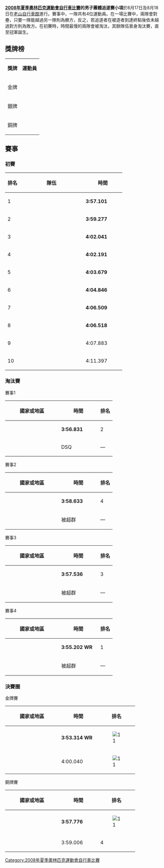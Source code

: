 {{2008年夏季奧林匹克運動會自行車比賽}}
'''[[2008年夏季奧林匹克運動會自行車比賽|2008年夏季奧林匹克運動會自行車比賽]]的男子團體追遂賽小項'''於8月17日及8月18日在[[老山自行車館|老山自行車館]]進行。賽事中，一隊共有4位運動員。在一場比賽中，兩隊會對壘，只要一隊能越過另一隊則為勝方，反之，若追遂者在被逐者到達終點後依未越過對方則為敗方。在初賽時，時間最慢的兩隊會被淘汰，其餘隊伍晉身淘汰賽，直至冠軍誕生。

== 獎牌榜 ==
{| class="wikitable"
|- bgcolor="#efefef"
| '''獎牌'''
| '''運動員'''
|-
| bgcolor="gold" | 金牌
|{{GBR}}  
|-
| bgcolor="silver" | 銀牌
|{{DEN}} 
|-
| bgcolor="cc9966" | 銅牌
|{{NZL}} 
|}

== 賽事 ==
=== 初賽 ===
{| class="wikitable" style="text-align:center;"
|-
!排名
! style="width:12em;" | 隊伍
! style="width:7em;" | 時間
|-
| 1
|align=left|{{flagIOC|GBR|2008年夏季}}
|'''3:57.101'''
|-
| 2
|align=left|{{flagIOC|NZL|2008年夏季}}
|'''3:59.277'''
|-
| 3
|align=left|{{flagIOC|AUS|2008年夏季}}
|'''4:02.041'''
|-
| 4
|align=left|{{flagIOC|DEN|2008年夏季}}
|'''4:02.191'''
|-
| 5
|align=left|{{flagIOC|FRA|2008年夏季}}
|'''4:03.679'''
|-
| 6
|align=left|{{flagIOC|NED|2008年夏季}}
|'''4:04.846'''
|-
| 7
|align=left|{{flagIOC|ESP|2008年夏季}}
|'''4:06.509'''
|-
| 8
|align=left|{{flagIOC|RUS|2008年夏季}}
|'''4:06.518'''
|-
| 9
|align=left|{{flagIOC|UKR|2008年夏季}}
|4:07.883
|-
| 10
|align=left|{{flagIOC|COL|2008年夏季}}
|4:11.397
|}

=== 淘汰賽 ===
{{col-begin}}
{{col-2}}
;賽事1
{| class="wikitable" style="text-align:center;"
!style="width:10em"| 國家或地區
!style="width:7em"| 時間
! 排名
|-
|align=left|{{flagIOC|DEN|2008年夏季}} || '''3:56.831''' || 2
|-
|align=left|{{flagIOC|FRA|2008年夏季}} || DSQ || —
|}
{{col-2}}
;賽事2
{| class="wikitable" style="text-align:center;"
!style="width:10em"| 國家或地區
!style="width:7em"| 時間
! 排名
|-
|align=left|{{flagIOC|AUS|2008年夏季}} || '''3:58.633''' || 4
|-
|align=left|{{flagIOC|NED|2008年夏季}} || 被超群 || —
|}
{{col-end}}
{{col-begin}}
{{col-2}}
;賽事3
{| class="wikitable" style="text-align:center;"
!style="width:10em"| 國家或地區
!style="width:7em"| 時間
! 排名
|-
|align=left|{{flagIOC|NZL|2008年夏季}} || '''3:57.536''' || 3
|-
|align=left|{{flagIOC|ESP|2008年夏季}} || 被超群 || —
|}
{{col-2}}
;賽事4
{| class="wikitable" style="text-align:center;"
!style="width:10em"| 國家或地區
!style="width:7em"| 時間
! 排名
|-
|align=left|{{flagIOC|GBR|2008年夏季}} || '''3:55.202 WR''' || 1
|-
|align=left|{{flagIOC|RUS|2008年夏季}} || 被超群 || —
|}
{{col-end}}

=== 決賽圈 ===
{{col-begin}}
{{col-2}}
;金牌賽
{| class="wikitable" style="text-align:center;"
!style="width:10em"| 國家或地區
!style="width:7em"| 時間
! 排名
|-
|align=left|{{flagIOC|GBR|2008年夏季}} || '''3:53.314 WR''' || [[File:gold_medal_icon.svg|1]]
|-
|align=left|{{flagIOC|DEN|2008年夏季}} || 4:00.040 || [[File:silver_medal_icon.svg|1]]
|}
{{col-2}}
;銅牌賽
{| class="wikitable" style="text-align:center;"
!style="width:10em"| 國家或地區
!style="width:7em"| 時間
! 排名
|-
|align=left|{{flagIOC|NZL|2008年夏季}} || '''3:57.776''' || [[File:bronze_medal_icon.svg|1]]
|-
|align=left|{{flagIOC|AUS|2008年夏季}} || 3:59.006 || 4
|}
{{col-end}}

[[Category:2008年夏季奧林匹克運動會自行車比賽|Category:2008年夏季奧林匹克運動會自行車比賽]]